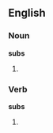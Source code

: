 
== English ==

===Noun===
'''subs'''
# {{plural of|[[sub]]}}

===Verb===
'''subs'''
# {{third-person singular of|[[sub]]}}